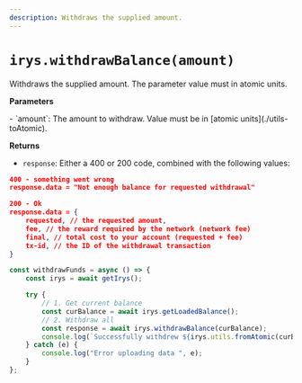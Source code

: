 ```yaml
---
description: Withdraws the supplied amount.
---
```


# `irys.withdrawBalance(amount)`

Withdraws the supplied amount. The parameter value must in atomic units.

**Parameters**

<div className="-mt-6" />- `amount`: The amount to withdraw. Value must be in [atomic units](./utils-toAtomic).

**Returns**

<div className="-mt-6" />

-   `response`: Either a 400 or 200 code, combined with the following values:

```json
400 - something went wrong
response.data = "Not enough balance for requested withdrawal"

200 - Ok
response.data = {
	requested, // the requested amount,
	fee, // the reward required by the network (network fee)
	final, // total cost to your account (requested + fee)
	tx-id, // the ID of the withdrawal transaction
}
```

```js
const withdrawFunds = async () => {
	const irys = await getIrys();

	try {
		// 1. Get current balance
		const curBalance = await irys.getLoadedBalance();
		// 2. Withdraw all
		const response = await irys.withdrawBalance(curBalance);
		console.log(`Successfully withdrew ${irys.utils.fromAtomic(curBalance)} ${irys.currency}`);
	} catch (e) {
		console.log("Error uploading data ", e);
	}
};
```
